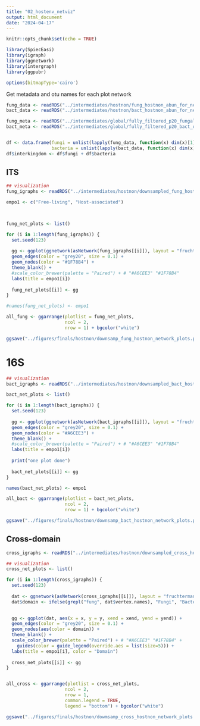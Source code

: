 ```yaml
---
title: "02_hostenv_netviz"
output: html_document
date: "2024-04-17"
---
```


```r
knitr::opts_chunk$set(echo = TRUE)
```

```r
library(SpiecEasi)
library(igraph)
library(ggnetwork)
library(intergraph)
library(ggpubr)

options(bitmapType='cairo')

```

Get metadata and otu names for each plot network

```r
fung_data <- readRDS("../intermediates/hostnon/fung_hostnon_abun_for_networks.rds")  
bact_data <- readRDS("../intermediates/hostnon/bact_hostnon_abun_for_networks.rds")

fung_meta <- readRDS("../intermediates/global/fully_filtered_p20_fungal_otu_metadata_matched_up.rds")
bact_meta <- readRDS("../intermediates/global/fully_filtered_p20_bact_otu_metadata_matched_up.rds")


df <- data.frame(fungi = unlist(lapply(fung_data, function(x) dim(x)[1])),
                 bacteria = unlist(lapply(bact_data, function(x) dim(x)[1])))
df$interkingdom <- df$fungi + df$bacteria

```

## ITS

```r

## visualization
fung_igraphs <- readRDS("../intermediates/hostnon/downsampled_fung_hostnon_network.rds")

empo1 <- c("Free-living", "Host-associated")


 
fung_net_plots <- list()

for (i in 1:length(fung_igraphs)) {
  set.seed(123)
  
  gg <- ggplot(ggnetwork(asNetwork(fung_igraphs[[i]]), layout = "fruchtermanreingold"), aes(x = x, y = y, xend = xend, yend = yend)) +
  geom_edges(color = "grey20", size = 0.1) +
  geom_nodes(color = "#1F78B4") +
  theme_blank() +
  #scale_color_brewer(palette = "Paired") + # "#A6CEE3" "#1F78B4"
  labs(title = empo1[i])
  
  fung_net_plots[[i]] <- gg
}

#names(fung_net_plots) <- empo1

all_fung <- ggarrange(plotlist = fung_net_plots,
                      ncol = 2,
                      nrow = 1) + bgcolor("white")

ggsave("../figures/finals/hostnon/downsamp_fung_hostnon_network_plots.png", all_fung, width=12.5, height=6)

```

# 16S

```r
## visualization
bact_igraphs <- readRDS("../intermediates/hostnon/downsampled_bact_hostnon_network.rds")

bact_net_plots <- list()

for (i in 1:length(bact_igraphs)) {
  set.seed(123)
  
  gg <- ggplot(ggnetwork(asNetwork(bact_igraphs[[i]]), layout = "fruchtermanreingold"), aes(x = x, y = y, xend = xend, yend = yend)) +
  geom_edges(color = "grey20", size = 0.1) +
  geom_nodes(color = "#A6CEE3") +
  theme_blank() +
  #scale_color_brewer(palette = "Paired") + # "#A6CEE3" "#1F78B4"
  labs(title = empo1[i])
  
  print("one plot done")
  
  bact_net_plots[[i]] <- gg
}

names(bact_net_plots) <- empo1

all_bact <- ggarrange(plotlist = bact_net_plots,
                      ncol = 2,
                      nrow = 1) + bgcolor("white")

ggsave("../figures/finals/hostnon/downsamp_bact_hostnon_network_plots.png", all_bact, width=12.5, height=6)

```

## Cross-domain

```r
cross_igraphs <- readRDS("../intermediates/hostnon/downsampled_cross_hostnon_network.rds")

## visualization
cross_net_plots <- list()

for (i in 1:length(cross_igraphs)) {
  set.seed(123)
  
  dat <- ggnetwork(asNetwork(cross_igraphs[[i]]), layout = "fruchtermanreingold")
  dat$domain <- ifelse(grepl("fung", dat$vertex.names), "Fungi", "Bacteria")

  
  gg <- ggplot(dat, aes(x = x, y = y, xend = xend, yend = yend)) +
  geom_edges(color = "grey20", size = 0.1) +
  geom_nodes(aes(color = domain)) +
  theme_blank() +
  scale_color_brewer(palette = "Paired") + # "#A6CEE3" "#1F78B4" +
    guides(color = guide_legend(override.aes = list(size=5))) +
  labs(title = empo1[i], color = "Domain")
  
  cross_net_plots[[i]] <- gg
}


all_cross <- ggarrange(plotlist = cross_net_plots,
                      ncol = 2,
                      nrow = 1,
                      common.legend = TRUE,
                      legend = "bottom") + bgcolor("white")

ggsave("../figures/finals/hostnon/dowmsamp_cross_hostnon_network_plots.png",all_cross, width=13, height=6.5)

```




